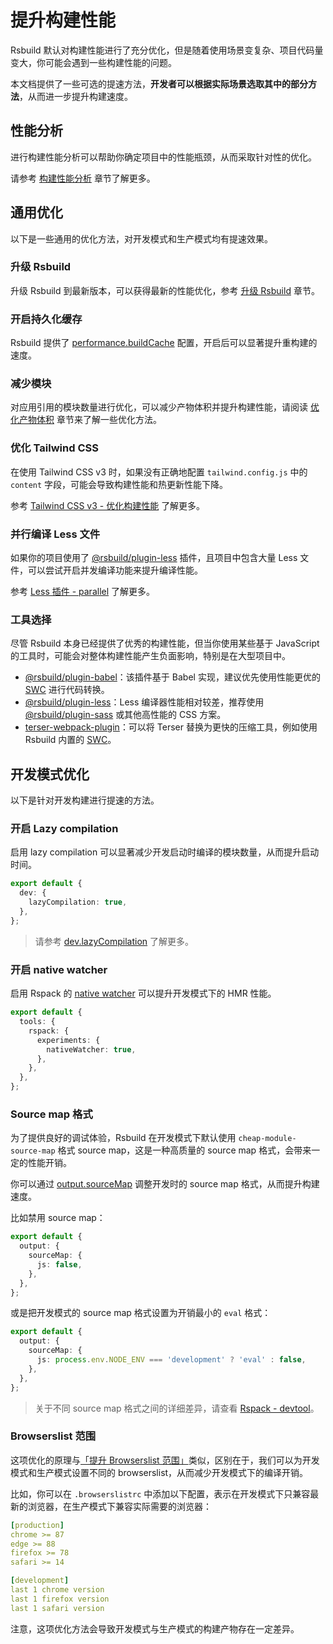 # 提升构建性能

Rsbuild 默认对构建性能进行了充分优化，但是随着使用场景变复杂、项目代码量变大，你可能会遇到一些构建性能的问题。

本文档提供了一些可选的提速方法，**开发者可以根据实际场景选取其中的部分方法**，从而进一步提升构建速度。

## 性能分析

进行构建性能分析可以帮助你确定项目中的性能瓶颈，从而采取针对性的优化。

请参考 [构建性能分析](/guide/debug/build-profiling) 章节了解更多。

## 通用优化

以下是一些通用的优化方法，对开发模式和生产模式均有提速效果。

### 升级 Rsbuild

升级 Rsbuild 到最新版本，可以获得最新的性能优化，参考 [升级 Rsbuild](/guide/basic/upgrade-rsbuild) 章节。

### 开启持久化缓存

Rsbuild 提供了 [performance.buildCache](/config/performance/build-cache) 配置，开启后可以显著提升重构建的速度。

### 减少模块

对应用引用的模块数量进行优化，可以减少产物体积并提升构建性能，请阅读 [优化产物体积](/guide/optimization/optimize-bundle) 章节来了解一些优化方法。

### 优化 Tailwind CSS

在使用 Tailwind CSS v3 时，如果没有正确地配置 `tailwind.config.js` 中的 `content` 字段，可能会导致构建性能和热更新性能下降。

参考 [Tailwind CSS v3 - 优化构建性能](/guide/styling/tailwindcss-v3#优化构建性能) 了解更多。

### 并行编译 Less 文件

如果你的项目使用了 [@rsbuild/plugin-less](/plugins/list/plugin-less) 插件，且项目中包含大量 Less 文件，可以尝试开启并发编译功能来提升编译性能。

参考 [Less 插件 - parallel](/plugins/list/plugin-less#parallel) 了解更多。

### 工具选择

尽管 Rsbuild 本身已经提供了优秀的构建性能，但当你使用某些基于 JavaScript 的工具时，可能会对整体构建性能产生负面影响，特别是在大型项目中。

- [@rsbuild/plugin-babel](/plugins/list/plugin-babel)：该插件基于 Babel 实现，建议优先使用性能更优的 [SWC](/guide/configuration/swc) 进行代码转换。
- [@rsbuild/plugin-less](/plugins/list/plugin-less)：Less 编译器性能相对较差，推荐使用 [@rsbuild/plugin-sass](/plugins/list/plugin-sass) 或其他高性能的 CSS 方案。
- [terser-webpack-plugin](https://www.npmjs.com/package/terser-webpack-plugin)：可以将 Terser 替换为更快的压缩工具，例如使用 Rsbuild 内置的 [SWC](/guide/configuration/swc)。

## 开发模式优化

以下是针对开发构建进行提速的方法。

### 开启 Lazy compilation

启用 lazy compilation 可以显著减少开发启动时编译的模块数量，从而提升启动时间。

```ts title="rsbuild.config.ts"
export default {
  dev: {
    lazyCompilation: true,
  },
};
```

> 请参考 [dev.lazyCompilation](/config/dev/lazy-compilation) 了解更多。

### 开启 native watcher

启用 Rspack 的 [native watcher](https://rspack.rs/zh/config/experiments#experimentsnativewatcher) 可以提升开发模式下的 HMR 性能。

```ts title="rsbuild.config.ts"
export default {
  tools: {
    rspack: {
      experiments: {
        nativeWatcher: true,
      },
    },
  },
};
```

### Source map 格式

为了提供良好的调试体验，Rsbuild 在开发模式下默认使用 `cheap-module-source-map` 格式 source map，这是一种高质量的 source map 格式，会带来一定的性能开销。

你可以通过 [output.sourceMap](/config/output/source-map) 调整开发时的 source map 格式，从而提升构建速度。

比如禁用 source map：

```ts title="rsbuild.config.ts"
export default {
  output: {
    sourceMap: {
      js: false,
    },
  },
};
```

或是把开发模式的 source map 格式设置为开销最小的 `eval` 格式：

```ts title="rsbuild.config.ts"
export default {
  output: {
    sourceMap: {
      js: process.env.NODE_ENV === 'development' ? 'eval' : false,
    },
  },
};
```

> 关于不同 source map 格式之间的详细差异，请查看 [Rspack - devtool](https://rspack.rs/zh/config/devtool)。

### Browserslist 范围

这项优化的原理与[「提升 Browserslist 范围」](/guide/optimization/optimize-bundle#adjust-browserslist)类似，区别在于，我们可以为开发模式和生产模式设置不同的 browserslist，从而减少开发模式下的编译开销。

比如，你可以在 `.browserslistrc` 中添加以下配置，表示在开发模式下只兼容最新的浏览器，在生产模式下兼容实际需要的浏览器：

```yaml title=".browserslistrc"
[production]
chrome >= 87
edge >= 88
firefox >= 78
safari >= 14

[development]
last 1 chrome version
last 1 firefox version
last 1 safari version
```

注意，这项优化方法会导致开发模式与生产模式的构建产物存在一定差异。
